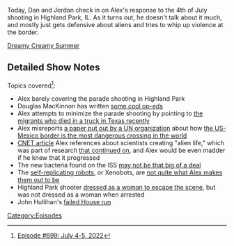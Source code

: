 {{Episode
    | title             = July 4-5, 2022
    | caption           = [https://knowledgefight.libsyn.com/699-july-4-5-2022 Listen to this episode on Libsyn]
    | episodeNumber     = 699
    | length            = 01:28:17
    | airDate           = July 6, 2022
    | coverageStartDate = July 4, 2022
    | coverageEndDate   = July 5, 2022
    | previousEpisode   = [[698: For Squatch, There Are No Heroes]]
    | nextEpisode       = [[700: July 6, 2022]]
}}

{{Stub}}

Today, Dan and Jordan check in on Alex's response to the 4th of July shooting in Highland Park, IL.  As it turns out, he doesn't talk about it much, and mostly just gets defensive about aliens and tries to whip up violence at the border.

[https://www.gofundme.com/f/dreamycreamysummer Dreamy Creamy Summer]

==Detailed Show Notes==

Topics covered<ref>[https://knowledgefight.com/research/2022/7/5/episode-699-july-4-5-2022 Episode #699: July 4-5, 2022]</ref>:

*Alex barely covering the parade shooting in Highland Park
*Douglas MacKinnon has written [https://www.foxnews.com/person/m/douglas-mackinnon some cool op-eds]
*Alex attempts to minimize the parade shooting by pointing to [https://www.texastribune.org/2022/06/28/san-antonio-truck-dead-migrants/ the migrants who died in a truck in Texas recently]
*Alex misreports [https://missingmigrants.iom.int/sites/g/files/tmzbdl601/files/publication/file/MMP%20annual%20regional%20overview%202021%20LAC_Executive%20Summary-ENG_0.pdf a paper put out by a UN organization] about how [https://www.msn.com/en-us/news/world/un-migration-study-deems-us-mexico-border-deadliest-land-route-in-the-world-based-on-2021-numbers/ar-AAZbnG7 the US-Mexico border is the most dangerous crossing in the world]
*[https://www.cnet.com/science/scientists-create-alien-life-form-with-artificial-genetic-code/ CNET article] Alex references about scientists creating "alien life," which was part of research [https://www.scripps.edu/news-and-events/press-room/2017/20171130romesberg.html that continued on], and Alex would be even madder if he knew that it progressed
*The new bacteria found on the ISS [https://www.theguardian.com/science/2021/mar/18/new-bacteria-lurking-on-iss-no-space-oddity-says-scientist may not be that big of a deal]
*The [https://www.fox10phoenix.com/news/xenobots-worlds-first-living-robots-can-reproduce-scientists-say self-replicating robots], or Xenobots, are [https://www.washingtonpost.com/science/2021/11/30/living-robots-reproduction-study/ not quite what Alex makes them out to be]
*Highland Park shooter [https://www.nbcnews.com/news/us-news/highland-park-mayor-says-was-cub-scout-leader-person-interest-parade-s-rcna36666 dressed as a woman to escape the scene], but was not dressed as a woman when arrested
*John Hullihan's [https://ballotpedia.org/Jonathan_Hullihan failed House run]

[[Category:Episodes]]
